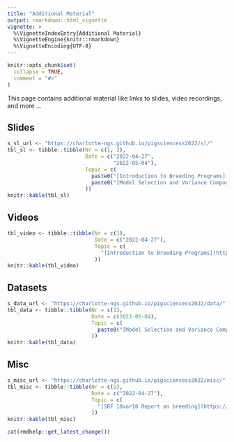 ```yaml
---
title: "Additional Material"
output: rmarkdown::html_vignette
vignette: >
  %\VignetteIndexEntry{Additional Material}
  %\VignetteEngine{knitr::rmarkdown}
  %\VignetteEncoding{UTF-8}
---
```


```r
knitr::opts_chunk$set(
  collapse = TRUE,
  comment = "#>"
)
```

This page contains additional material like links to slides, video recordings, and more ...


## Slides

```r
s_sl_url <- "https://charlotte-ngs.github.io/pigsciencess2022/sl/"
tbl_sl <- tibble::tibble(Nr = c(1, 2),
                         Date = c("2022-04-27",
                                  "2022-05-04"),
                         Topic = c(
                           paste0("[Introduction to Breeding Programs](", s_sl_url, "l01_psb_intro.pdf)", collapse = ""),
                           paste0("[Model Selection and Variance Components](", s_sl_url, "l02_psb_modsel_varcomp.pdf)", collapse = "")
                         ))
knitr::kable(tbl_sl)
```



## Videos

```r
tbl_video <- tibble::tibble(Nr = c(1),
                            Date = c("2022-04-27"),
                            Topic = c(
                              "[Introduction to Breeding Programs](https://youtu.be/cF75-GB6Mz8)"
                            ))
knitr::kable(tbl_video)
```


## Datasets

```r
s_data_url <- "https://charlotte-ngs.github.io/pigsciencess2022/data/"
tbl_data <- tibble::tibble(Nr = c(1),
                           Date = c(2022-05-04),
                           Topic = c(
                             paste0("[Model Selection and Variance Components](", s_data_url, "bw_bc_rand_pred.csv)", collapse = "")
                           ))
knitr::kable(tbl_data)
```


## Misc

```r
s_misc_url <- "https://charlotte-ngs.github.io/pigsciencess2022/misc/"
tbl_misc <- tibble::tibble(Nr = c(1),
                           Date = c("2022-04-27"),
                           Topic = c(
                             "[SRF 10vor10 Report on breeding](https://www.srf.ch/play/tv/redirect/detail/51803eb1-9313-45f1-bee3-833fc3f79d97)"
                           ))
knitr::kable(tbl_misc)
```


```r
cat(rmdhelp::get_latest_change())
```
